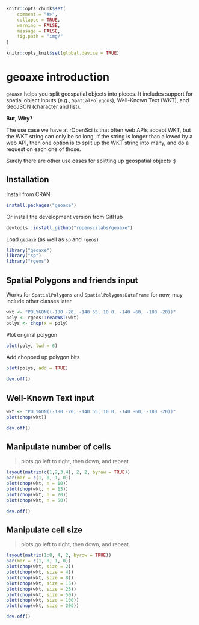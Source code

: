 <!--
%\VignetteEngine{knitr::knitr}
%\VignetteIndexEntry{geoaxe introduction}
%\VignetteEncoding{UTF-8}
-->

```r
knitr::opts_chunk$set(
	comment = "#>",
	collapse = TRUE,
	warning = FALSE,
	message = FALSE,
	fig.path = "img/"
)

knitr::opts_knit$set(global.device = TRUE)
```

geoaxe introduction
===================

`geoaxe` helps you split geospatial objects into pieces. It includes support for 
spatial object inputs (e.g., `SpatialPolygons`), Well-Known Text (WKT), and GeoJSON 
(character and list).

__But, Why?__

The use case we have at rOpenSci is that often web APIs accept WKT, but the WKT string
can only be so long. If the string is longer than allowed by a web API, then one option
is to split up the WKT string into many, and do a request on each one of those.

Surely there are other use cases for splitting up geospatial objects :)

## Installation

Install from CRAN

```r
install.packages("geoaxe")
```

Or install the development version from GitHub

```r
devtools::install_github("ropenscilabs/geoaxe")
```

Load `geoaxe` (as well as `sp` and `rgeos`)

```r
library("geoaxe")
library("sp")
library("rgeos")
```

## Spatial Polygons and friends input

Works for `SpatialPolygons` and `SpatialPolygonsDataFrame` for now, may include other classes later

```r
wkt <- "POLYGON((-180 -20, -140 55, 10 0, -140 -60, -180 -20))"
poly <- rgeos::readWKT(wkt)
polys <- chop(x = poly)
```

Plot original polygon

```r
plot(poly, lwd = 6)
```

Add chopped up polygon bits

```r
plot(polys, add = TRUE)
```

```r
dev.off()
```

## Well-Known Text input

```r
wkt <- "POLYGON((-180 -20, -140 55, 10 0, -140 -60, -180 -20))"
plot(chop(wkt))
```

```r
dev.off()
```

## Manipulate number of cells

> plots go left to right, then down, and repeat

```r
layout(matrix(c(1,2,3,4), 2, 2, byrow = TRUE))
par(mar = c(1, 0, 1, 0))
plot(chop(wkt, n = 10))
plot(chop(wkt, n = 15))
plot(chop(wkt, n = 20))
plot(chop(wkt, n = 50))
```

```r
dev.off()
```

## Manipulate cell size

> plots go left to right, then down, and repeat

```r
layout(matrix(1:8, 4, 2, byrow = TRUE))
par(mar = c(1, 0, 1, 0))
plot(chop(wkt, size = 2))
plot(chop(wkt, size = 4))
plot(chop(wkt, size = 8))
plot(chop(wkt, size = 15))
plot(chop(wkt, size = 25))
plot(chop(wkt, size = 50))
plot(chop(wkt, size = 100))
plot(chop(wkt, size = 200))
```

```r
dev.off()
```
